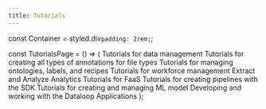 ```yaml
---
title: Tutorials
---
```




const Container = styled.div`
  padding: 2rem;
`;

const TutorialsPage = () => (
  <Container>
    <Cards>
      <Card title="Data Management" to="data_management.md" icon={dataManagementIcon}>
        Tutorials for data management
      </Card>
      <Card title="Annotations" to="annotations.md" icon={annotationsIcon}>
        Tutorials for creating all types of annotations for file types
      </Card>
      <Card title="Recipe and Ontology" to="recipe_and_ontology.md" icon={recipeOntologyIcon}>
        Tutorials for managing ontologies, labels, and recipes
      </Card>
      <Card title="Task and Workflows" to="task_workflows.md" icon={taskWorkflowsIcon}>
        Tutorials for workforce management
      </Card>
      <Card title="Analytics" to="analytics.md" icon={analyticsIcon}>
        Extract and Analyze Analytics
      </Card>
      <Card title="FaaS Tutorial" to="faas.md" icon={faasIcon}>
        Tutorials for FaaS
      </Card>
      <Card title="Pipelines" to="pipelines.md" icon={pipelinesIcon}>
        Tutorials for creating pipelines with the SDK
      </Card>
      <Card title="Model Management" to="model_management.md" icon={modelManagementIcon}>
        Tutorials for creating and managing ML model
      </Card>
      <Card title="Applications" to="applications.md" icon={applicationsIcon}>
        Developing and working with the Dataloop Applications
      </Card>
    </Cards>
  </Container>
);


